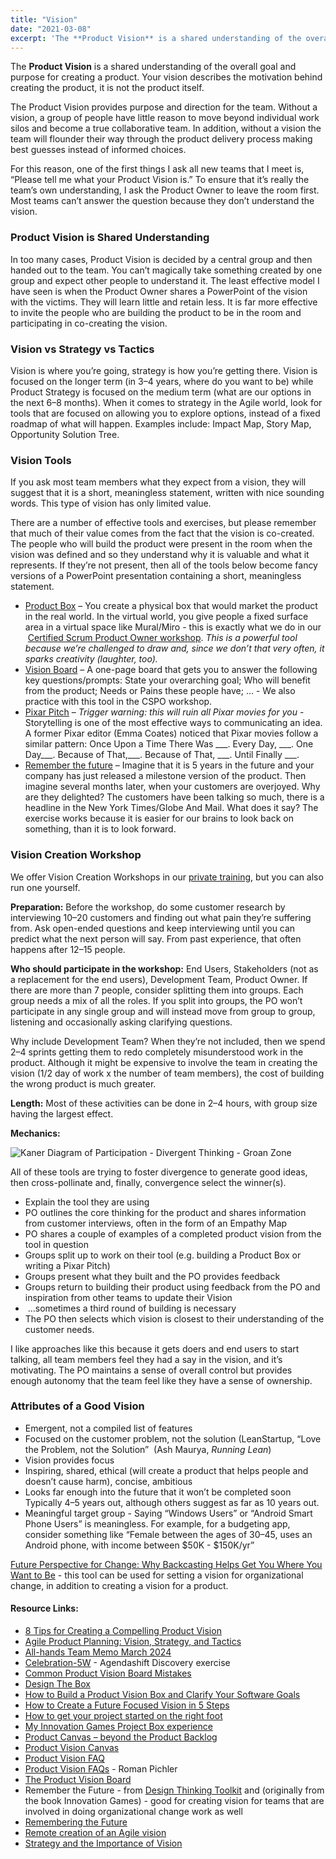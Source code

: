 ```yaml
---
title: "Vision"
date: "2021-03-08"
excerpt: 'The **Product Vision** is a shared understanding of the overall goal and purpose for'
---
```


The **Product Vision** is a shared understanding of the overall goal and purpose for creating a product. Your vision describes the motivation behind creating the product, it is not the product itself.

The Product Vision provides purpose and direction for the team. Without a vision, a group of people have little reason to move beyond individual work silos and become a true collaborative team. In addition, without a vision the team will flounder their way through the product delivery process making best guesses instead of informed choices.

For this reason, one of the first things I ask all new teams that I meet is, “Please tell me what your Product Vision is.” To ensure that it’s really the team’s own understanding, I ask the Product Owner to leave the room first. Most teams can’t answer the question because they don’t understand the vision.

### Product Vision is Shared Understanding

In too many cases, Product Vision is decided by a central group and then handed out to the team. You can’t magically take something created by one group and expect other people to understand it. The least effective model I have seen is when the Product Owner shares a PowerPoint of the vision with the victims. They will learn little and retain less. It is far more effective to invite the people who are building the product to be in the room and participating in co-creating the vision.

### Vision vs Strategy vs Tactics

Vision is where you’re going, strategy is how you’re getting there. Vision is focused on the longer term (in 3–4 years, where do you want to be) while Product Strategy is focused on the medium term (what are our options in the next 6–8 months). When it comes to strategy in the Agile world, look for tools that are focused on allowing you to explore options, instead of a fixed roadmap of what will happen. Examples include: Impact Map, Story Map, Opportunity Solution Tree.

### Vision Tools

If you ask most team members what they expect from a vision, they will suggest that it is a short, meaningless statement, written with nice sounding words. This type of vision has only limited value.

There are a number of effective tools and exercises, but please remember that much of their value comes from the fact that the vision is co-created. The people who will build the product were present in the room when the vision was defined and so they understand why it is valuable and what it represents. If they’re not present, then all of the tools below become fancy versions of a PowerPoint presentation containing a short, meaningless statement.

- [Product Box](https://reqtest.com/en/knowledgebase/how-to-build-a-product-vision-box-and-clarify-your-software-goals/) – You create a physical box that would market the product in the real world. In the virtual world, you give people a fixed surface area in a virtual space like Mural/Miro - this is exactly what we do in our  [Certified Scrum Product Owner workshop](/certified-scrum-product-owner-cspo-training). _This is a powerful tool because we’re challenged to draw and, since we don’t that very often, it sparks creativity (laughter, too)._
- [Vision Board](https://www.romanpichler.com/blog/the-product-vision-board/) – A one-page board that gets you to answer the following key questions/prompts: State your overarching goal; Who will benefit from the product; Needs or Pains these people have; … - We also practice with this tool in the CSPO workshop.
- [Pixar Pitch](https://prettyagile.com/2014/06/pitching-pixar-pitch/) – _Trigger warning: this will ruin all Pixar movies for you_ - Storytelling is one of the most effective ways to communicating an idea. A former Pixar editor (Emma Coates) noticed that Pixar movies follow a similar pattern: Once Upon a Time There Was \_\_\_. Every Day, \_\_\_. One Day\_\_\_. Because of That,\_\_\_. Because of That, \_\_\_. Until Finally \_\_\_.
- [Remember the future](https://spin.atomicobject.com/2017/11/30/design-thinking-remember-future/) – Imagine that it is 5 years in the future and your company has just released a milestone version of the product. Then imagine several months later, when your customers are overjoyed. Why are they delighted? The customers have been talking so much, there is a headline in the New York Times/Globe And Mail. What does it say? The exercise works because it is easier for our brains to look back on something, than it is to look forward.

### Vision Creation Workshop

We offer Vision Creation Workshops in our [private training](/private-scrum-agile-training), but you can also run one yourself.

**Preparation:** Before the workshop, do some customer research by interviewing 10–20 customers and finding out what pain they’re suffering from. Ask open-ended questions and keep interviewing until you can predict what the next person will say. From past experience, that often happens after 12–15 people.

**Who should participate in the workshop:** End Users, Stakeholders (not as a replacement for the end users), Development Team, Product Owner. If there are more than 7 people, consider splitting them into groups. Each group needs a mix of all the roles. If you split into groups, the PO won’t participate in any single group and will instead move from group to group, listening and occasionally asking clarifying questions.

Why include Development Team? When they’re not included, then we spend 2–4 sprints getting them to redo completely misunderstood work in the product. Although it might be expensive to involve the team in creating the vision (1/2 day of work x the number of team members), the cost of building the wrong product is much greater.

**Length:** Most of these activities can be done in 2–4 hours, with group size having the largest effect.

**Mechanics:**

![Kaner Diagram of Participation - Divergent Thinking - Groan Zone](src/content/glossary/vision/images/Kaner-Diagram-of-Participation-Divergent-Thinking-1024x557.jpg)

All of these tools are trying to foster divergence to generate good ideas, then cross-pollinate and, finally, convergence select the winner(s).

- Explain the tool they are using
- PO outlines the core thinking for the product and shares information from customer interviews, often in the form of an Empathy Map
- PO shares a couple of examples of a completed product vision from the tool in question
- Groups split up to work on their tool (e.g. building a Product Box or writing a Pixar Pitch)
- Groups present what they built and the PO provides feedback
- Groups return to building their product using feedback from the PO and inspiration from other teams to update their Vision
-  …sometimes a third round of building is necessary
- The PO then selects which vision is closest to their understanding of the customer needs.

I like approaches like this because it gets doers and end users to start talking, all team members feel they had a say in the vision, and it’s motivating. The PO maintains a sense of overall control but provides enough autonomy that the team feel like they have a sense of ownership.

### Attributes of a Good Vision

- Emergent, not a compiled list of features
- Focused on the customer problem, not the solution (LeanStartup, “Love the Problem, not the Solution”  (Ash Maurya, _Running Lean_)
- Vision provides focus
- Inspiring, shared, ethical (will create a product that helps people and doesn’t cause harm), concise, ambitious
- Looks far enough into the future that it won’t be completed soon Typically 4–5 years out, although others suggest as far as 10 years out.
- Meaningful target group - Saying “Windows Users” or “Android Smart Phone Users” is meaningless. For example, for a budgeting app, consider something like “Female between the ages of 30–45, uses an Android phone, with income between $50K - $150K/yr”

[Future Perspective for Change: Why Backcasting Helps Get You Where You Want to Be](https://agilepainrelief.com/blog/future-perspective-for-organizational-change) - this tool can be used for setting a vision for organizational change, in addition to creating a vision for a product.

#### Resource Links:

- [8 Tips for Creating a Compelling Product Vision](https://www.romanpichler.com/blog/tips-for-writing-compelling-product-vision/)
- [Agile Product Planning: Vision, Strategy, and Tactics](https://www.romanpichler.com/blog/agile-product-planning-vision-strategy-tactics/)
- [All-hands Team Memo March 2024](https://missiveapp.com/blog/memo-1)
- [Celebration-5W](https://www.agendashift.com/resources/celebration-5w) - Agendashift Discovery exercise
- [Common Product Vision Board Mistakes](https://www.romanpichler.com/blog/common-product-vision-board-mistakes/)
- [Design The Box](https://gamestorming.com/design-the-box/)
- [How to Build a Product Vision Box and Clarify Your Software Goals](https://reqtest.com/agile-blog/how-to-build-a-product-vision-box-and-clarify-your-software-goals/)
- [How to Create a Future Focused Vision in 5 Steps](https://spitzercoaching.com/how-to-create-a-future-focused-vision-in-5-steps/)
- [How to get your project started on the right foot](https://www.kbp.media/portfolio/start-a-project/)
- [My Innovation Games Project Box experience](https://agilepmo.ca/tag/product-box/)
- [Product Canvas – beyond the Product Backlog](https://www.romanpichler.com/blog/the-product-canvas/)
- [Product Vision Canvas](https://www.5dvision.com/agile-product-frameworks/product-vision-canvas/)
- [Product Vision FAQ](https://www.svpg.com/product-vision-faq/)
- [Product Vision FAQs](https://www.romanpichler.com/blog/product-vision-faqs/) - Roman Pichler
- [The Product Vision Board](https://www.romanpichler.com/blog/the-product-vision-board/)
- Remember the Future - from [Design Thinking Toolkit](https://spin.atomicobject.com/2017/11/30/design-thinking-remember-future/) and (originally from the book Innovation Games) - good for creating vision for teams that are involved in doing organizational change work as well
- [Remembering the Future](https://medium.com/frameplay/remembering-the-future-5894d0d11082)
- [Remote creation of an Agile vision](https://blog.crisp.se/2020/03/20/mattiasskarin/remote-creation-of-an-agile-vision-for-the-future)
- [Strategy and the Importance of Vision](https://www.designative.info/2021/05/09/strategy-importance-of-vision/)

